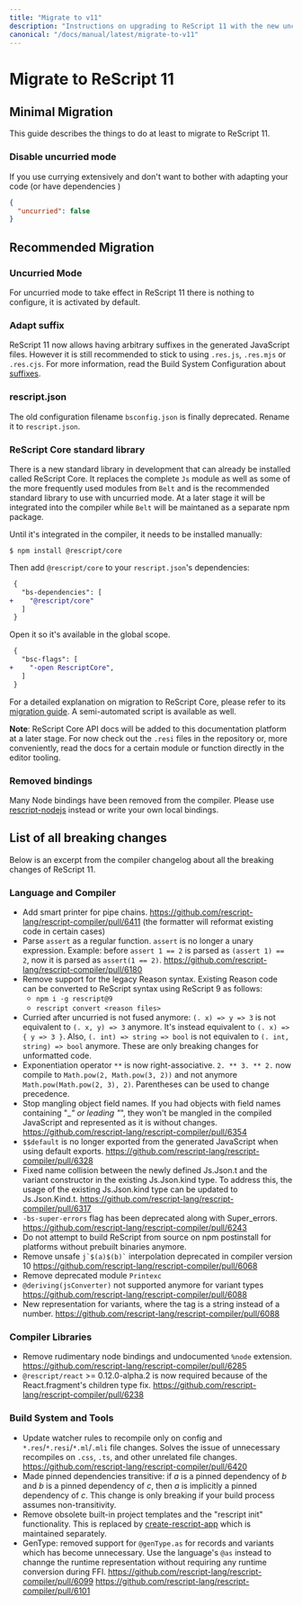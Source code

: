```yaml
---
title: "Migrate to v11"
description: "Instructions on upgrading to ReScript 11 with the new uncurried mode"
canonical: "/docs/manual/latest/migrate-to-v11"
---
```


# Migrate to ReScript 11

## Minimal Migration

This guide describes the things to do at least to migrate to ReScript 11.

### Disable uncurried mode

If you use currying extensively and don't want to bother with adapting your code (or have dependencies )

```json
{
  "uncurried": false
}
```

## Recommended Migration

### Uncurried Mode

For uncurried mode to take effect in ReScript 11 there is nothing to configure, it is activated by default.

### Adapt suffix

ReScript 11 now allows having arbitrary suffixes in the generated JavaScript files. However it is still recommended to stick to using `.res.js`, `.res.mjs` or `.res.cjs`. For more information, read the Build System Configuration about [suffixes](/docs/manual/latest/build-configuration#suffix).

### rescript.json

The old configuration filename `bsconfig.json` is finally deprecated. Rename it to `rescript.json`.

### ReScript Core standard library

There is a new standard library in development that can already be installed called ReScript Core. It replaces the complete `Js` module as well as some of the more frequently used modules from `Belt` and is the recommended standard library to use with uncurried mode. At a later stage it will be integrated into the compiler while `Belt` will be maintaned as a separate npm package.

Until it's integrated in the compiler, it needs to be installed manually:

```console
$ npm install @rescript/core
```

Then add `@rescript/core` to your `rescript.json`'s dependencies:

```diff
 {
   "bs-dependencies": [
+    "@rescript/core"
   ]
 }
```

Open it so it's available in the global scope.

```diff
 {
   "bsc-flags": [
+    "-open RescriptCore",
   ]
 }
```

For a detailed explanation on migration to ReScript Core, please refer to its [migration guide](https://github.com/rescript-association/rescript-core#migration). A semi-automated script is available as well.

**Note**: ReScript Core API docs will be added to this documentation platform at a later stage. For now check out the `.resi` files in the repository or, more conveniently, read the docs for a certain module or function directly in the editor tooling.

### Removed bindings

Many Node bindings have been removed from the compiler. Please use [rescript-nodejs](https://github.com/TheSpyder/rescript-nodejs) instead or write your own local bindings.

## List of all breaking changes

Below is an excerpt from the compiler changelog about all the breaking changes of ReScript 11.

### Language and Compiler

- Add smart printer for pipe chains. https://github.com/rescript-lang/rescript-compiler/pull/6411 (the formatter will reformat existing code in certain cases)
- Parse `assert` as a regular function. `assert` is no longer a unary expression. Example: before `assert 1 == 2` is parsed as `(assert 1) == 2`, now it is parsed as `assert(1 == 2)`. https://github.com/rescript-lang/rescript-compiler/pull/6180
- Remove support for the legacy Reason syntax. Existing Reason code can be converted to ReScript syntax using ReScript 9 as follows:
  - `npm i -g rescript@9`
  - `rescript convert <reason files>`
- Curried after uncurried is not fused anymore: `(. x) => y => 3` is not equivalent to `(. x, y) => 3` anymore. It's instead equivalent to `(. x) => { y => 3 }`.
  Also, `(. int) => string => bool` is not equivalen to `(. int, string) => bool` anymore.
  These are only breaking changes for unformatted code.
- Exponentiation operator `**` is now right-associative. `2. ** 3. ** 2.` now compile to `Math.pow(2, Math.pow(3, 2))` and not anymore `Math.pow(Math.pow(2, 3), 2)`. Parentheses can be used to change precedence.
- Stop mangling object field names. If you had objects with field names containing "\__" or leading "_", they won't be mangled in the compiled JavaScript and represented as it is without changes. https://github.com/rescript-lang/rescript-compiler/pull/6354
- `$$default` is no longer exported from the generated JavaScript when using default exports. https://github.com/rescript-lang/rescript-compiler/pull/6328
- Fixed name collision between the newly defined Js.Json.t and the variant constructor in the existing Js.Json.kind type. To address this, the usage of the existing Js.Json.kind type can be updated to Js.Json.Kind.t. https://github.com/rescript-lang/rescript-compiler/pull/6317
- `-bs-super-errors` flag has been deprecated along with Super_errors. https://github.com/rescript-lang/rescript-compiler/pull/6243
- Do not attempt to build ReScript from source on npm postinstall for platforms without prebuilt binaries anymore.
- Remove unsafe `` j`$(a)$(b)` `` interpolation deprecated in compiler version 10 https://github.com/rescript-lang/rescript-compiler/pull/6068
- Remove deprecated module `Printexc`
- `@deriving(jsConverter)` not supported anymore for variant types https://github.com/rescript-lang/rescript-compiler/pull/6088
- New representation for variants, where the tag is a string instead of a number. https://github.com/rescript-lang/rescript-compiler/pull/6088

### Compiler Libraries

- Remove rudimentary node bindings and undocumented `%node` extension. https://github.com/rescript-lang/rescript-compiler/pull/6285
- `@rescript/react` >= 0.12.0-alpha.2 is now required because of the React.fragment's children type fix. https://github.com/rescript-lang/rescript-compiler/pull/6238

### Build System and Tools

- Update watcher rules to recompile only on config and `*.res`/`*.resi`/`*.ml`/`.mli` file changes. Solves the issue of unnecessary recompiles on `.css`, `.ts`, and other unrelated file changes. https://github.com/rescript-lang/rescript-compiler/pull/6420
- Made pinned dependencies transitive: if _a_ is a pinned dependency of _b_ and _b_ is a pinned dependency of _c_, then _a_ is implicitly a pinned dependency of _c_. This change is only breaking if your build process assumes non-transitivity.
- Remove obsolete built-in project templates and the "rescript init" functionality. This is replaced by [create-rescript-app](https://github.com/rescript-lang/create-rescript-app) which is maintained separately.
- GenType: removed support for `@genType.as` for records and variants which has become unnecessary. Use the language's `@as` instead to channge the runtime representation without requiring any runtime conversion during FFI. https://github.com/rescript-lang/rescript-compiler/pull/6099 https://github.com/rescript-lang/rescript-compiler/pull/6101
